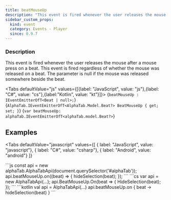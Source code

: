```yaml
---
title: beatMouseUp
description: "This event is fired whenever the user releases the mouse after a mouse press on a beat."
sidebar_custom_props:
  kind: event
  category: Events - Player
  since: 0.9.7
---
```



<SinceBadge since="0.9.7" />

### Description
This event is fired whenever the user releases the mouse after a mouse press on a beat. This event is fired regardless of whether the mouse was released on a beat.
The parameter is null if the mouse was released somewhere beside the beat.

<Tabs defaultValue="js" values={[{label: "JavaScript", value: "js"},{label: "C#", value: "cs"},{label:"Kotlin", value: "kt"}]}>
<TabItem value="js">
<CodeBlock language="ts">{`beatMouseUp : IEventEmitterOfT<Beat | null>;`}</CodeBlock>
</TabItem>
<TabItem value="cs">
<CodeBlock language="csharp">{`AlphaTab.IEventEmitterOfT<AlphaTab.Model.Beat?> BeatMouseUp { get; set; }`}</CodeBlock>
</TabItem>
<TabItem value="kt">
<CodeBlock language="kotlin">{`var beatMouseUp: alphaTab.IEventEmitterOfT<alphaTab.model.Beat?>`}</CodeBlock>
</TabItem>
</Tabs>


## Examples

<Tabs
    defaultValue="javascript"
    values={[
      { label: "JavaScript", value: "javascript"},
      { label: "C#", value: "csharp"},
      { label: "Android", value: "android"}
    ]}
>
<TabItem value="javascript">
```js
const api = new alphaTab.AlphaTabApi(document.querySelector('#alphaTab'));
api.beatMouseUp.on((beat) => {
    hideSelection(beat);
});
```
</TabItem>
<TabItem value="csharp">
```cs
var api = new AlphaTabApi<MyControl>(...);
api.BeatMouseUp.On(beat =>
{
    HideSelection(beat);
});
```
</TabItem>
<TabItem value="android">
```kotlin
val api = AlphaTabApi<MyControl>(...)
api.beatMouseUp.on { beat ->
    hideSelection(beat)
}
```
</TabItem>
</Tabs>
